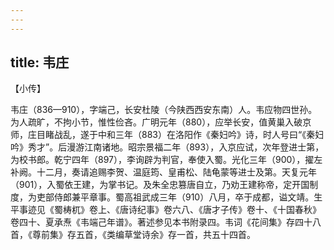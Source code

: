 ```yaml
---
---
---
```

title: 韦庄
---







【小传】


韦庄（836—910），字端己，长安杜陵（今陕西西安东南）人。韦应物四世孙。为人疏旷，不拘小节，惟性俭吝。广明元年（880），应举长安，值黄巢入破京师，庄目睹战乱，遂于中和三年（883）在洛阳作《秦妇吟》诗，时人号曰“《秦妇吟》秀才”。后漫游江南诸地。昭宗景福二年（893），入京应试，次年登进士第，为校书郎。乾宁四年（897），李询辟为判官，奉使入蜀。光化三年（900），擢左补阙。十二月，奏请追赐李贺、温庭筠、皇甫松、陆龟蒙等进士及第。天复元年（901），入蜀依王建，为掌书记。及朱全忠篡唐自立，乃劝王建称帝，定开国制度，为吏部侍郎兼平章事。蜀高祖武成三年（910）八月，卒于成都，谥文靖。生平事迹见《蜀梼杌》卷上、《唐诗纪事》卷六八、《唐才子传》卷十、《十国春秋》卷四十、夏承焘《韦端己年谱》。著述参见本书附录四。韦词《花间集》存四十八首，《尊前集》存五首，《类编草堂诗余》存一首，共五十四首。
